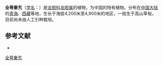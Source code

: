 {{Speciesbox
| name = 全萼秦艽
| status = 
| status_system = 
| image =
| genus = Gentiana
| species = lhassica
| authority = Burk.
}}

'''全萼秦艽'''（[[学名|学名]]：{{lang|la|''Gentiana lhassica''}}）是[[龙胆科|龙胆科]][[龙胆属|龙胆属]]的植物，为中国的特有植物。分布在[[中国大陆|中国大陆]]的[[青海|青海]]、[[西藏|西藏]]等地，生长于海拔4,200米至4,900米的地区，一般生于高山草甸，目前尚未由人工引种栽培。

== 参考文献 ==
<div class="references-small">
* {{cite web| url =http://www.bioinfo.cn/db05/KmzwSpecies.php?action=view&id=9503| title =全萼秦艽| work =《中国高等植物数据库全库》| publisher =中国科学院微生物研究所| author =昆明植物研究所| accessdate =2009-02-24| deadurl =yes| archiveurl =https://web.archive.org/web/20160305044318/http://www.bioinfo.cn/db05/KmzwSpecies.php?action=view&id=9503| archivedate =2016-03-05}}
</div>
{{Taxonbar|from=Q10891783}}

[[Category:龙胆属|全萼秦艽]]


{{植物小作品}}